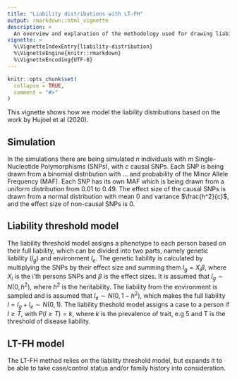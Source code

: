 ```yaml
---
title: "Liability distributions with LT-FH"
output: rmarkdown::html_vignette
description: >
  An overview and explanation of the methodology used for drawing liabilities.
vignette: >
  %\VignetteIndexEntry{liability-distribution}
  %\VignetteEngine{knitr::rmarkdown}
  %\VignetteEncoding{UTF-8}
---
```


```r
knitr::opts_chunk$set(
  collapse = TRUE,
  comment = "#>"
)
```

This vignette shows how we model the liability distributions based on the work by Hujoel et al (2020).

## Simulation
In the simulations there are being simulated $n$ individuals with $m$ Single-Nucleotide Polymorphisms (SNPs), with $c$ causal SNPs. Each SNP is being drawn from a binomial distribution with ... and probability of the Minor Allele Frequency (MAF). Each SNP has its own MAF which is being drawn from a uniform distribution from $0.01$ to $0.49$. The effect size of the causal SNPs is drawn from a normal distribution with mean $0$ and variance $\frac{h^2}{c}$, and the effect size of non-causal SNPs is $0$.

## Liability threshold model
The liability threshold model assigns a phenotype to each person based on their full liability, which can be divided into two parts, namely genetic liability ($l_{g}$) and environment $l_{e}$. The genetic liability is calculated by multiplying the SNPs by their effect size and summing them $l_g = X_i \beta$, where $X_i$ is the i'th persons SNPs and $\beta$ is the effect sizes. It is assumed that $l_g \sim N(0,h^2)$, where $h^2$ is the heritability. The liability from the environment is sampled and is assumed that $l_e \sim N(0,1-h^2)$, which makes the full liability $l = l_g+l_e \sim N(0,1)$. The liability theshold model assigns a case to a person if $l\geq T$, with $P(l\geq T) = k$, where $k$ is the prevalence of trait, e.g $5%$ and T is the threshold of disease liability.

## LT-FH model
The LT-FH method relies on the liability threshold model, but expands it to be able to take case/control status and/or family history into consideration. 

